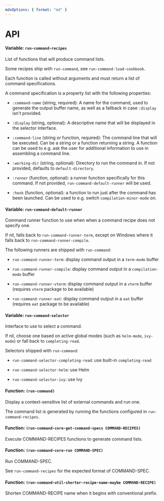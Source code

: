 ```yaml
---
mdxOptions: { format: "md" }
---
```


# API

<!-- elisp-docgen-start (:symbols (run-command-recipes run-command-default-runner run-command-selector run-command run-command-core-get-command-specs run-command-core-run run-command-util-shorter-recipe-name-maybe)) -->

#### Variable: `run-command-recipes`

List of functions that will produce command lists.

Some recipes ship with `run-command`, see
`run-command-load-cookbook`.

Each function is called without arguments and must return a list
of command specifications.

A command specification is a property list with the following
properties:

- `:command-name` (string, required): A name for the command,
  used to generate the output buffer name, as well as a fallback
  in case `:display` isn&#39;t provided.

- `:display` (string, optional): A descriptive name that will be
  displayed in the selector interface.

- `:command-line` (string or function, required): The command
  line that will be executed. Can be a string or a function
  returning a string. A function can be used to e.g. ask the user
  for additional information to use in assembling a command line.

- `:working-dir` (string, optional): Directory to run the command
  in. If not provided, defaults to `default-directory`.

- `:runner` (function, optional): a runner function specifically
  for this command. If not provided, `run-command-default-runner`
  will be used.

- `:hook` (function, optional): a function to run just after the
  command has been launched. Can be used to e.g. switch
  `compilation-minor-mode` on.

#### Variable: `run-command-default-runner`

Command runner function to use when when a command recipe does not specify one.

If nil, falls back to `run-command-runner-term`, except on
Windows where it falls back to `run-command-runner-compile`.

The following runners are shipped with `run-command`:

- `run-command-runner-term`: display command output in a
  `term-mode` buffer

- `run-command-runner-compile`: display command output in a
  `compilation-mode` buffer

- `run-command-runner-vterm`: display command output in a `vterm`
  buffer (requires `vterm` package to be available)

- `run-command-runner-eat`: display command output in a `eat`
  buffer (requires `eat` package to be available)

#### Variable: `run-command-selector`

Interface to use to select a command.

If nil, choose one based on active global modes (such as
`helm-mode`, `ivy-mode`) or fall back to `completing-read`.

Selectors shipped with `run-command`:

- `run-command-selector-completing-read`: use built-in `completing-read`

- `run-command-selector-helm`: use Helm

- `run-command-selector-ivy`: use Ivy

#### Function: `(run-command)`

Display a context-sensitive list of external commands and run one.

The command list is generated by running the functions configured in
`run-command-recipes`.

#### Function: `(run-command-core-get-command-specs COMMAND-RECIPES)`

Execute COMMAND-RECIPES functions to generate command lists.

#### Function: `(run-command-core-run COMMAND-SPEC)`

Run COMMAND-SPEC.

See `run-command-recipes` for the expected format of COMMAND-SPEC.

#### Function: `(run-command-util-shorter-recipe-name-maybe COMMAND-RECIPE)`

Shorten COMMAND-RECIPE name when it begins with conventional prefix.

<!-- elisp-docgen-end -->
